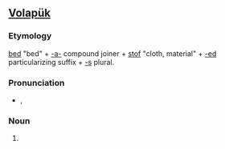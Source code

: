 ==[[Volapük]]==

===Etymology===
[[bed]] "bed" + [[-a-]] compound joiner + [[stof]] "cloth, material" + [[-ed]] particularizing suffix + [[-s]] plural.

===Pronunciation===
* {{IPA|/bedastoˈfedz/}}, {{X-SAMPA|/bedasto"fedz/}}
===Noun===
{{infl|vo|noun form}}

# {{inflection of|bedastofed||plural}}